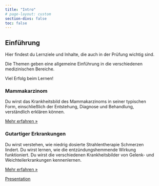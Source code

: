 ```yaml
---
title: "Intro"
# page-layout: custom
section-divs: false
toc: false
---
```


::: {.hero-banner}

::: {.hero-text}

# Einführung


Hier findest du Lernziele und Inhalte, die auch in der Prüfung wichtig sind.

Die Themen geben eine allgemeine Einführung in die verschiedenen medizinischen Bereiche.


Viel Erfolg beim Lernen!


:::

:::

::: {.content-block}
::: {.features}

::: {.feature}
### Mammakarzinom
Du wirst das Krankheitsbild des Mammakarzinoms in seiner typischen Form, einschließlich der Entstehung, Diagnose und Behandlung, verständlich erklären können.

::: {.learn-more}
[Mehr erfahren »](Mammakarzinom.qmd)
:::

:::

::: {.feature}
### Gutartiger Erkrankungen 
Du wirst verstehen, wie niedrig dosierte Strahlentherapie Schmerzen lindert. Du wirst lernen, wie die entzündungshemmende Wirkung funktioniert. Du wirst die verschiedenen Krankheitsbilder von Gelenk- und Weichteilerkrankungen kennenlernen.

::: {.learn-more}
[Mehr erfahren »](Gutartig.qmd)
:::

:::

<!-- ::: {.feature} -->
<!-- ### Enfermedades Benignas  -->
<!-- Comprenderás cómo la radioterapia de baja dosis alivia el dolor. Aprenderás cómo funciona el efecto antiinflamatorio. Conocerás los diferentes cuadros clínicos de las enfermedades articulares y de los tejidos blandos. Podras explicar el tratamiento de estas enfermedades en cuanto a la dosis y el número de fracciones.  -->

[Presentation](CommunicationPresentation/CommunicationPresentation.qmd){target="_blank"}


<!-- ::: {.learn-more} -->
<!-- [Más información »](Benignas.qmd) -->
<!-- ::: -->

<!-- ::: -->


:::
:::
